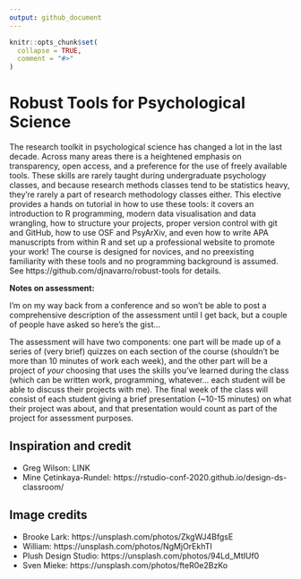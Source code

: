 ```yaml
---
output: github_document
---
```


<!-- README.md is generated from README.Rmd. Please edit that file -->

```r
knitr::opts_chunk$set(
  collapse = TRUE,
  comment = "#>"
)
```

<!-- badges: start -->
<!-- badges: end -->

# Robust Tools for Psychological Science

The research toolkit in psychological science has changed a lot in the last decade. Across many areas there is a heightened emphasis on transparency, open access, and a preference for the use of freely available tools. These skills are rarely taught during undergraduate psychology classes, and because research methods classes tend to be statistics heavy, they're rarely a part of research methodology classes either. This elective provides a hands on tutorial in how to use these tools: it covers an introduction to R programming, modern data visualisation and data wrangling, how to structure your projects, proper version control with git and GitHub, how to use OSF and PsyArXiv, and even how to write APA manuscripts from within R and set up a professional website to promote your work! The course is designed for novices, and no preexisting familiarity with these tools and no programming background is assumed. See https://github.com/djnavarro/robust-tools for details. 

**Notes on assessment:**

I'm on my way back from a conference and so won't be able to post a comprehensive description of the assessment until I get back, but a couple of people have asked so here's the gist...

The assessment will have two components: one part will be made up of a series of (very brief) quizzes on each section of the course (shouldn't be more than 10 minutes of work each week), and the other part will be a project of *your* choosing that uses the skills you've learned during the class (which can be written work, programming, whatever... each student will be able to discuss their projects with me). The final week of the class will consist of each student giving a brief presentation (~10-15 minutes) on what their project was about, and that presentation would count as part of the project for assessment purposes. 


## Inspiration and credit

- Greg Wilson: LINK
- Mine Çetinkaya-Rundel: https://rstudio-conf-2020.github.io/design-ds-classroom/

## Image credits

- Brooke Lark: https://unsplash.com/photos/ZkgWJ4BfgsE
- William: https://unsplash.com/photos/NgMjOrEkhTI
- Plush Design Studio: https://unsplash.com/photos/94Ld_MtIUf0
- Sven Mieke: https://unsplash.com/photos/fteR0e2BzKo
